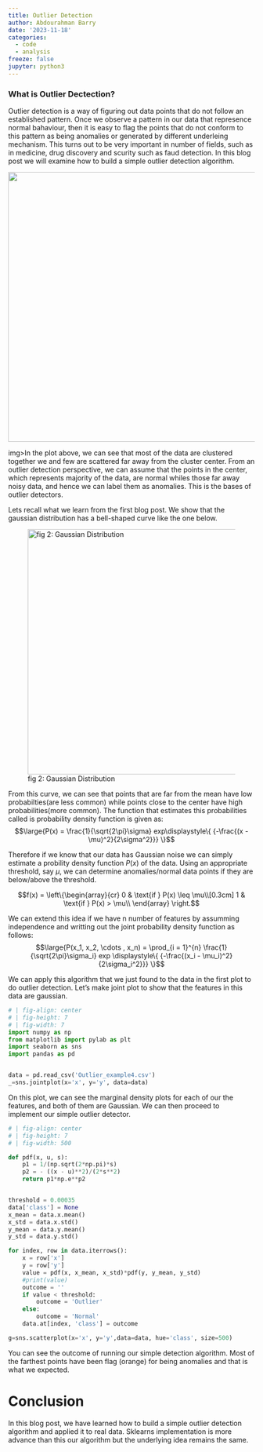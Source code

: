 ```yaml
---
title: Outlier Detection
author: Abdourahman Barry
date: '2023-11-18'
categories:
  - code
  - analysis
freeze: false
jupyter: python3
---
```


### What is Outlier Dectection?

Outlier detection is a way of figuring out data points that do not follow an established pattern. Once we observe a pattern in our data that represence normal bahaviour, then it is easy to flag the points that do not conform to this pattern as being anomalies or generated by different underleing mechanism. This turns out to be very important in number of fields, such as in medicine, drug discovery and scurity such as faud detection. In this blog post we will examine how to build a simple outlier detection algorithm.

![](Outlier1.png){fig-align="center" fig-width="7" fig-height="7" width="550"}

`img>`{=html}In the plot above, we can see that most of the data are clustered together we and few are scattered far away from the cluster center. From an outlier detection perspective, we can assume that the points in the center, which represents majority of the data, are normal whiles those far away noisy data, and hence we can label them as anomalies. This is the bases of outlier detectors.

Lets recall what we learn from the first blog post. We show that the gaussian distribution has a bell-shaped curve like the one below.

![fig 2: Gaussian Distribution](outlier.png){fig-align="center" fig-width="7" fig-height="7" width="500"}

From this curve, we can see that points that are far from the mean have low probabilties(are less common) while points close to the center have high probabilities(more common). The function that estimates this probabilities called is probability density function is given as: $$\large{P(x) = \frac{1}{\sqrt{2\pi}\sigma} exp\displaystyle\{ {-\frac{(x - \mu)^2}{2\sigma^2}}} \}$$

Therefore if we know that our data has Gaussian noise we can simply estimate a probility density function $P(x)$ of the data. Using an appropriate threshold, say $\mu$, we can determine anomalies/normal data points if they are below/above the threshold.

$$f(x)  = \left\{\begin{array}{cr}
            0 & \text{if } P(x) \leq  \mu\\[0.3cm]
            1 & \text{if } P(x) > \mu\\
        \end{array} \right.$$

We can extend this idea if we have n number of features by assumming independence and writting out the joint probability density function as follows: $$\large{P(x_1, x_2, \cdots , x_n) =  \prod_{i = 1}^{n}  \frac{1}{\sqrt{2\pi}\sigma_i} exp \displaystyle\{ {-\frac{(x_i - \mu_i)^2}{2\sigma_i^2}}} \}$$

We can apply this algorithm that we just found to the data in the first plot to do outlier detection. Let's make joint plot to show that the features in this data are gaussian.

```python
# | fig-align: center
# | fig-height: 7
# | fig-width: 7
import numpy as np
from matplotlib import pylab as plt
import seaborn as sns
import pandas as pd


data = pd.read_csv('Outlier_example4.csv')
_=sns.jointplot(x='x', y='y', data=data)
```

On this plot, we can see the marginal density plots for each of our the features, and both of them are Gaussian. We can then proceed to implement our simple outlier detector.

```python
# | fig-align: center
# | fig-height: 7
# | fig-width: 500

def pdf(x, u, s):
    p1 = 1/(np.sqrt(2*np.pi)*s)
    p2 = - ((x - u)**2)/(2*s**2)
    return p1*np.e**p2


threshold = 0.00035
data['class'] = None
x_mean = data.x.mean()
x_std = data.x.std()
y_mean = data.y.mean()
y_std = data.y.std()

for index, row in data.iterrows():
    x = row['x']
    y = row['y']
    value = pdf(x, x_mean, x_std)*pdf(y, y_mean, y_std)
    #print(value)
    outcome = ''
    if value < threshold:
        outcome = 'Outlier'
    else:
        outcome = 'Normal'   
    data.at[index, 'class'] = outcome

g=sns.scatterplot(x='x', y='y',data=data, hue='class', size=500)
```

You can see the outcome of running our simple detection algorithm. Most of the farthest points have been flag (orange) for being anomalies and that is what we expected.

# Conclusion

In this blog post, we have learned how to build a simple outlier detection algorithm and applied it to real data. Sklearns implementation is more advance than this our algorithm but the underlying idea remains the same.
